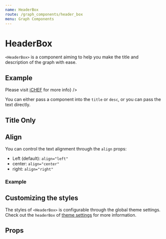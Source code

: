 ```yaml
---
name: HeaderBox
route: /graph_components/header_box
menu: Graph Components
---
```



# HeaderBox

`<HeaderBox>` is a component aiming to help you make the title and description of the graph with ease.

## Example
<Playground>
  <div style={{ height: '10vh' }}>
    <HeaderBox
      title="Title of the chart"
      desc={<span>Please visit <a href="https://www.ichefpos.com/" target="blank">iCHEF</a> for more info</span>}
    />
  </div>
</Playground>

You can either pass a component into the `title` or `desc`, or you can pass the text directly.

## Title Only
<Playground>
  <div style={{ height: '10vh' }}>
    <HeaderBox title="Title of the chart" />
  </div>
</Playground>

## Align

You can control the text alignment through the `align` props:

- Left (default): `align="left"`
- center: `align="center"`
- right: `align="right"`

### Example
<Playground>
  <div style={{ height: '10vh' }}>
    <HeaderBox
      title="Title of the chart"
      desc="Description of the chart"
      align="center"
    />
  </div>
</Playground>

## Customizing the styles

The styles of `<HeaderBox>` is configurable through the global theme settings.
Check out the `headerBox` of [theme settings](/themes#proptypes) for more information.

## Props

<Props of={HeaderBox} />
